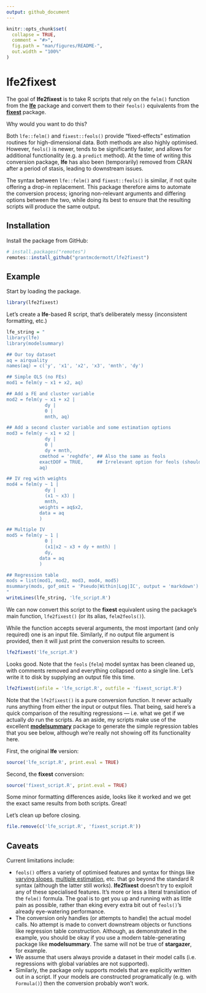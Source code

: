 ```yaml
---
output: github_document
---
```


<!-- README.md is generated from README.Rmd. Please edit that file -->

```r
knitr::opts_chunk$set(
  collapse = TRUE,
  comment = "#>",
  fig.path = "man/figures/README-",
  out.width = "100%"
)
```

# lfe2fixest

<!-- badges: start -->
<!-- badges: end -->

The goal of **lfe2fixest** is to take R scripts that rely on the `felm()` function 
from the [**lfe**](https://github.com/sgaure/lfe) package and convert 
them to their `feols()` equivalents from the 
[**fixest**](https://github.com/lrberge/fixest) package.

Why would you want to do this?

Both `lfe::felm()` and `fixest::feols()` provide "fixed-effects" estimation 
routines for high-dimensional data. Both methods are also highly optimised. 
However, `feols()` is newer, tends to be significantly faster, and allows for 
additional functionality (e.g. a `predict` method). At the time of writing this 
conversion package, **lfe** has also been (temporarily) removed from CRAN after
a period of stasis, leading to downstream issues.

The syntax between `lfe::felm()` and `fixest::feols()` is similar, if not quite 
offering a drop-in replacement. This package therefore aims to automate the 
conversion process; ignoring non-relevant arguments and differing options 
between the two, while doing its best to ensure that the resulting scripts will 
produce the same output.

## Installation

Install the package from GitHub:

``` r
# install.packages("remotes")
remotes::install_github("grantmcdermott/lfe2fixest")
```
## Example

Start by loading the package.

```r
library(lfe2fixest)
```


Let's create a **lfe**-based R script, that's deliberately messy (inconsistent
formatting, etc.)

```r
lfe_string = "
library(lfe)
library(modelsummary)

## Our toy dataset
aq = airquality
names(aq) = c('y', 'x1', 'x2', 'x3', 'mnth', 'dy')

## Simple OLS (no FEs)
mod1 = felm(y ~ x1 + x2, aq)

## Add a FE and cluster variable
mod2 = felm(y ~ x1 + x2 |
              dy |
              0 |
              mnth, aq)

## Add a second cluster variable and some estimation options
mod3 = felm(y ~ x1 + x2 |
              dy |
              0 |
              dy + mnth,
            cmethod = 'reghdfe', ## Also the same as feols
            exactDOF = TRUE,     ## Irrelevant option for feols (should be ignored)
            aq)

## IV reg with weights
mod4 = felm(y ~ 1 |
              dy |
              (x1 ~ x3) |
              mnth,
            weights = aq$x2,
            data = aq
            )

## Multiple IV
mod5 = felm(y ~ 1 |
              0 |
              (x1|x2 ~ x3 + dy + mnth) |
              dy,
            data = aq
            )

## Regression table
mods = list(mod1, mod2, mod3, mod4, mod5)
msummary(mods, gof_omit = 'Pseudo|Within|Log|IC', output = 'markdown')
"
writeLines(lfe_string, 'lfe_script.R')
```

We can now convert this script to the **fixest** equivalent using the package's
main function, `lfe2fixest()` (or its alias, `felm2feols()`). 

While the function accepts several arguments, the most important (and only
required) one is an input file. Similarly, if no output file argument is 
provided, then it will just print the conversion results to screen.

```r
lfe2fixest('lfe_script.R')
```

Looks good. Note that the `feols` (`felm`) model syntax has been cleaned up, 
with comments removed and everything collapsed onto a single line. Let's write 
it to disk by supplying an output file this time.

```r
lfe2fixest(infile = 'lfe_script.R', outfile = 'fixest_script.R')
```

Note that the `lfe2fixest()` is a pure conversion function. It never actually
runs anything from either the input or output files. That being, said here's a 
quick comparison of the resulting regressions &mdash; i.e. what we get if we 
actually *do* run the scripts. As an aside, my scripts make use of the excellent 
[**modelsummary**](https://vincentarelbundock.github.io/modelsummary/index.html) 
package to generate the simple regression tables that you see below, although 
we're really not showing off its functionality here.

First, the original **lfe** version:

```r
source('lfe_script.R', print.eval = TRUE)
```

Second, the **fixest** conversion:

```r
source('fixest_script.R', print.eval = TRUE)
```

Some minor formatting differences aside, looks like it worked and we get the
exact same results from both scripts. Great!

Let's clean up before closing.

```r
file.remove(c('lfe_script.R', 'fixest_script.R'))
```

## Caveats

Current limitations include:

- `feols()` offers a variety of optimised features and syntax for things like 
[varying slopes](https://cran.r-project.org/web/packages/fixest/vignettes/fixest_walkthrough.html#31_Varying_slopes), 
[multiple estimation](https://cran.r-project.org/web/packages/fixest/vignettes/multiple_estimations.html), 
etc. that go beyond the standard R syntax (although the latter still works). 
**lfe2fixest** doesn't try to exploit any of these specialised features. It's 
more or less a literal translation of the `felm()` formula. The goal is to get 
you up and running with as little pain as possible, rather than eking every 
extra bit out of `feols()`'s already eye-watering performance.
- The conversion only handles (or attempts to handle) the actual model calls. No 
attempt is made to convert downstream objects or functions like regression table 
construction. Although, as demonstrated in the example, you should be okay if 
you use a modern table-generating package like **modelsummary**. The same will 
not be true of **stargazer**, for example.
- We assume that users always provide a dataset in their model calls (i.e. 
regressions with global variables are not supported). 
- Similarly, the package only supports models that are explicitly written out in 
a script. If your models are constructed programatically (e.g. with `Formula()`) 
then the conversion probably won't work.

